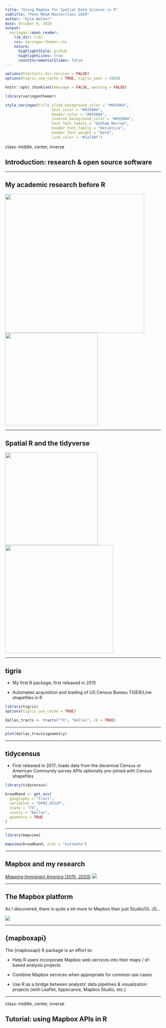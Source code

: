 ```yaml
---
title: "Using Mapbox for Spatial Data Science in R"
subtitle: "Penn MUSA Masterclass 2020"  
author: "Kyle Walker"
date: October 9, 2020
output:
  xaringan::moon_reader:
    lib_dir: libs
    css: xaringan-themer.css
    nature:
      highlightStyle: github
      highlightLines: true
      countIncrementalSlides: false
---
```


```r
options(htmltools.dir.version = FALSE)
options(tigris_use_cache = TRUE, tigris_year = 2018)

knitr::opts_chunk$set(message = FALSE, warning = FALSE)
```

```r
library(xaringanthemer)

style_xaringan(title_slide_background_color = "#035004", 
                     text_color = "#035004", 
                     header_color = "#035004", 
                     inverse_background_color = "#035004",
                     text_font_family = "Gotham Narrow",  
                     header_font_family = "Helvetica", 
                     header_font_weight = "bold", 
                     link_color = "#1a730f")
```

class: middle, center, inverse

## Introduction: research & open source software

---

## My academic research before R

<img src="img/urban_map.png" style="width: 450px"><img src="img/boomer_map.png" style="width: 300px">

---

## Spatial R and the tidyverse

<img src="https://tidyverse.tidyverse.org/logo.png" style="width: 300px"><img src="https://user-images.githubusercontent.com/520851/34887433-ce1d130e-f7c6-11e7-83fc-d60ad4fae6bd.gif" style="width: 350px">

---

## tigris

* My first R package; first released in 2015

* Automates acquisition and loading of US Census Bureau TIGER/Line shapefiles in R

```r
library(tigris)
options(tigris_use_cache = TRUE)

dallas_tracts <- tracts("TX", "Dallas", cb = TRUE)

```

---

```r
plot(dallas_tracts$geometry)
```



---

## tidycensus

* First released in 2017; loads data from the decennial Census or American Community survey APIs optionally pre-joined with Census shapefiles

```r
library(tidycensus)

broadband <- get_acs(
  geography = "tract",
  variables = "DP02_0152P", 
  state = "TX",
  county = "Dallas",
  geometry = TRUE
)
```
---

```r
library(mapview)

mapview(broadband, zcol = "estimate")
```



---

## Mapbox and my research

[_Mapping Immigrant America_ (2015, 2020)](http://personal.tcu.edu/kylewalker/immigrant-america/#8.95/33.9529/-118.1402)
![](img/immigrant_america.png)

---

## The Mapbox platform

As I discovered, there is quite a bit more to Mapbox than just Studio/GL JS...

![](img/mapbox.png)

---

## {mapboxapi}

The {mapboxapi} R package is an effort to: 

* Help R users incorporate Mapbox web services into their maps / sf-based analysis projects

* Combine Mapbox services when appropriate for common use cases

* Use R as a bridge between analysts' data pipelines & visualization projects (with Leaflet, tippecanoe, Mapbox Studio, etc.)

---
class: middle, center, inverse

## Tutorial: using Mapbox APIs in R
